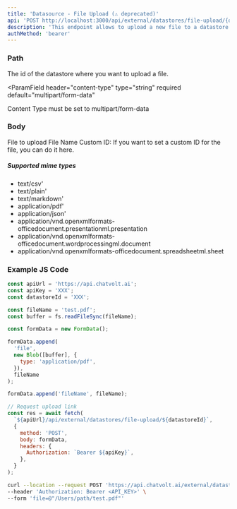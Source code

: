 ```yaml
---
title: 'Datasource - File Upload (⚠️ deprecated)'
api: 'POST http://localhost:3000/api/external/datastores/file-upload/{datastoreId}'
description: 'This endpoint allows to upload a new file to a datastore.'
authMethod: 'bearer'
---
```


### Path

<ParamField path="datastoreId" type="string" required>
  The id of the datastore where you want to upload a file.
</ParamField>

<ParamField
  header="content-type"
  type="string"
  required
  default="multipart/form-data"
>
  Content Type must be set to multipart/form-data
</ParamField>

### Body

<ParamField body="file" type="file" required>
  File to upload
</ParamField>

<ParamField body="fileName" type="string">
  File Name
</ParamField>

<ParamField body="custom_id" type="string">
  Custom ID: If you want to set a custom ID for the file, you can do it here.
</ParamField>

##### Supported mime types

- text/csv'
- text/plain'
- text/markdown'
- application/pdf'
- application/json'
- application/vnd.openxmlformats-officedocument.presentationml.presentation
- application/vnd.openxmlformats-officedocument.wordprocessingml.document
- application/vnd.openxmlformats-officedocument.spreadsheetml.sheet

### Example JS Code

```js
const apiUrl = 'https://api.chatvolt.ai';
const apiKey = 'XXX';
const datastoreId = 'XXX';

const fileName = 'test.pdf';
const buffer = fs.readFileSync(fileName);

const formData = new FormData();

formData.append(
  'file',
  new Blob([buffer], {
    type: 'application/pdf',
  }),
  fileName
);

formData.append('fileName', fileName);

// Request upload link
const res = await fetch(
  `${apiUrl}/api/external/datastores/file-upload/${datastoreId}`,
  {
    method: 'POST',
    body: formData,
    headers: {
      Authorization: `Bearer ${apiKey}`,
    },
  }
);
```

<RequestExample>

```bash Example Request
curl --location --request POST 'https://api.chatvolt.ai/external/datastores/file-upload/<datastoreId>' \
--header 'Authorization: Bearer <API_KEY>' \
--form 'file=@"/Users/path/test.pdf"'
```

</RequestExample>
